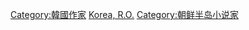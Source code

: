 [[Category:韓國作家|Category:韓國作家]]
[[Category:各國小說家|Korea, R.O.]]
[[Category:朝鲜半岛小说家|Category:朝鲜半岛小说家]]
